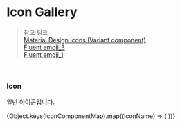 
<Meta title="Component/Icon/IconGallery" />

# Icon Gallery

> 참고 링크 <br/> [Material Design Icons (Variant component)](https://www.figma.com/community/file/997988691514531831)<br/>[Fluent emoji_3](https://www.figma.com/community/file/1138260689105864626)<br/> [Fluent emoji_1](https://www.figma.com/community/file/1138254942249677742)

<br />

### Icon

일반 아이콘입니다.

<IconGallery>
  {Object.keys(IconComponentMap).map((iconName) => (
    <IconItem name={iconName}>
      <Icon name={iconName} />
    </IconItem>
  ))}
</IconGallery>
